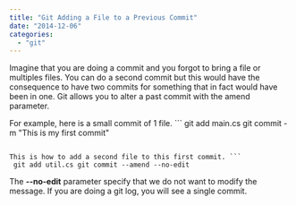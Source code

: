 ```yaml
---
title: "Git Adding a File to a Previous Commit"
date: "2014-12-06"
categories: 
  - "git"
---
```


Imagine that you are doing a commit and you forgot to bring a file or multiples files. You can do a second commit but this would have the consequence to have two commits for something that in fact would have been in one. Git allows you to alter a past commit with the amend parameter.

For example, here is a small commit of 1 file. ``` 
 git add main.cs git commit -m "This is my first commit" 
``` 

This is how to add a second file to this first commit. ``` 
 git add util.cs git commit --amend --no-edit 
``` 

The **\--no-edit** parameter specify that we do not want to modify the message. If you are doing a git log, you will see a single commit.
